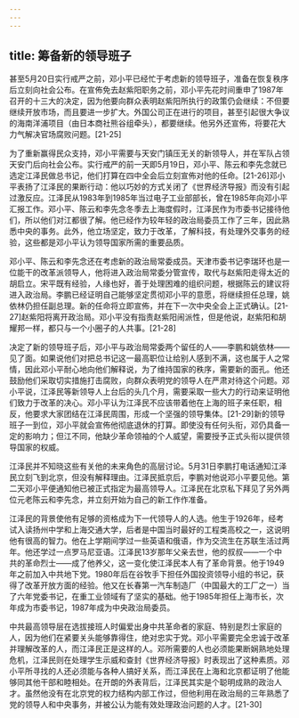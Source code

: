 ```yaml
---
---
---
```

title: 筹备新的领导班子
---



甚至5月20日实行戒严之前，邓小平已经忙于考虑新的领导班子，准备在恢复秩序后立刻向社会公布。在宣佈免去赵紫阳职务之前，邓小平先花时间重申了1987年召开的十三大的决定，因为他要向群众表明赵紫阳所执行的政策仍会继续：不但要继续开放市场，而且要进一步扩大。外国公司正在进行的项目，甚至引起很大争议的海南洋浦项目（由日本商社熊谷组牵头），都要继续。他另外还宣佈，将要花大力气解决官场腐败问题。[21-25]

为了重新赢得民众支持，邓小平需要与天安门镇压无关的新领导人，并在军队占领天安门后向社会公布。实行戒严的前一天即5月19日，邓小平、陈云和李先念就已选定江泽民做总书记，他们打算在四中全会后立刻宣佈对他的任命。[21-26]邓小平表扬了江泽民的果断行动：他以巧妙的方式关闭了《世界经济导报》而没有引起过激反应。江泽民从1983年到1985年当过电子工业部部长，曾在1985年向邓小平汇报工作。邓小平、陈云和李先念冬季去上海度假时，江泽民作为市委书记接待他们，所以他们对江都很了解。他已经作为较年轻的政治局委员工作了三年，因此熟悉中央的事务。此外，他立场坚定，致力于改革，了解科技，有处理外交事务的经验，这些都是邓小平认为领导国家所需的重要品质。

邓小平、陈云和李先念还在考虑新的政治局常委成员。天津市委书记李瑞环也是一位能干的改革派领导人，他将进入政治局常委分管宣传，取代与赵紫阳走得太近的胡启立。宋平既有经验，人缘也好，善于处理困难的组织问题，根据陈云的建议将进入政治局。李鹏已经证明自己能够坚定贯彻邓小平的意愿，将继续担任总理，姚依林仍担任副总理。新的任命将立即宣佈，并在下一次中央全会上正式确认。[21-27]赵紫阳将离开政治局。邓小平没有指责赵紫阳闹派性，但是他说，赵紫阳和胡耀邦一样，都只与一个小圈子的人共事。[21-28]

决定了新的领导班子后，邓小平与政治局常委两个留任的人——李鹏和姚依林——见了面。如果说他们对把总书记这一最高职位让给别人感到不满，这也属于人之常情，因此邓小平耐心地向他们解释说，为了维持国家的秩序，需要新的面孔。他还鼓励他们采取切实措施打击腐败，向群众表明党的领导人在严肃对待这个问题。邓小平说，江泽民等新领导人上台后的头几个月，需要采取一些大力的行动来证明他们致力于改革的决心。邓小平认为江泽民不应该带着他在上海的班子来任职，相反，他要求大家团结在江泽民周围，形成一个坚强的领导集体。[21-29]新的领导班子一到位，邓小平就会宣佈他彻底退休的打算。即使没有任何头衔，邓仍具备一定的影响力；但江不同，他缺少革命领袖的个人威望，需要授予正式头衔以提供领导国家的权威。

江泽民并不知晓这些有关他的未来角色的高层讨论。5月31日李鹏打电话通知江泽民立刻飞到北京，但没有解释理由。江泽民抵京后，李鹏对他说邓小平要见他。第二天邓小平便通知他已被正式指定为最高领导人。江泽民在北京私下拜见了另外两位元老陈云和李先念，并立刻开始为自己的新工作作准备。

江泽民的背景使他有足够的资格成为下一代领导人的人选。他生于1926年，经考试入读扬州中学和上海交通大学，后者是中国当时最好的工程类高校之一，这说明他有很高的智力。他在上学期间学过一些英语和俄语，作为交流生在苏联生活过两年。他还学过一点罗马尼亚语。江泽民13岁那年父亲去世，他的叔叔——一个中共的革命烈士——成了他养父，这一变化使江泽民本人有了革命背景。他于1949年之前加入中共地下党。1980年后在谷牧手下担任外国投资领导小组的书记，获得了改革开放方面的经验。他又在长春第一汽车制造厂（中国最大的工厂之一）当了六年党委书记，在重工业领域有了坚实的基础。他于1985年担任上海市长，次年成为市委书记，1987年成为中央政治局委员。

中共最高领导层在选拔接班人时偏爱出身中共革命者的家庭、特别是烈士家庭的人，因为他们在紧要关头能够靠得住，绝对忠实于党。邓小平需要完全忠诚于改革并理解改革的人，而江泽民正是这样的人。邓所需要的人也必须能果断娴熟地处理危机，江泽民则在处理学生示威和查封《世界经济导报》时表现出了这种素质。邓小平所寻找的人还必须能与各种人搞好关系，而江泽民在上海和北京都证明了他能够同其他干部和睦相处。在开朗的外表背后，江泽民其实是个聪明成熟的政治人才。虽然他没有在北京党的权力结构内部工作过，但他利用在政治局的三年熟悉了党的领导人和中央事务，并被公认为能有效处理政治问题的人才。[21-30]